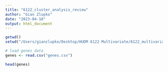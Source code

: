 ```yaml
---
title: "6122_cluster_analysis_review"
author: "Gian Zlupko"
date: "2023-04-10"
output: html_document
---
```








```r
getwd() 
setwd("/Users/gianzlupko/Desktop/HUDM 6122 Multivariate/6122_multivariate/data")

# load genes data 
genes <- read.csv("genes.csv")
```




```r
head(genes) 
```

